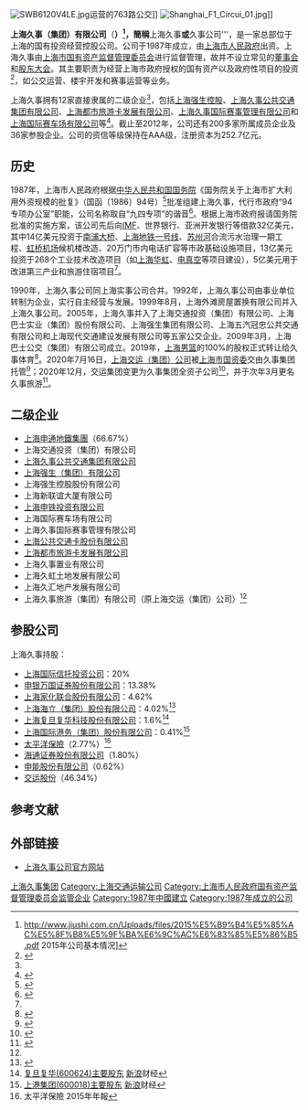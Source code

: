 {{not|上海久事公交集团}}
{{Infobox company 
| name       = 上海久事（集团）有限公司
| name_en    = Shanghai Jiushi (Group) Co., Ltd.
| original_text       = 
| logo       = Shanghai Jiushi Group.png
| type       = [[国有企业|国有企业]]
| market_information = 
| former_name =上海久事公司
| local_code_name = CN
| local_code = 9131000013221297X9
| foundation         = {{start date and age|1987|12|12}}
| location           = {{CHN}}[[上海市|上海市]][[中山南路_(上海)|中山南路]]28号[[久事大厦|久事大厦]]36-40层
| key_people         = 龚德庆（董事长）
| industry           = [[投资|投资]]与综合开发经营
| products           = 
| capital            = 
| revenue ={{decrease}} {{CNY|186.07亿}}<ref name="2015年主要年度财务会计报表">{{Cite web|url=http://www.jiushi.com.cn/d/file/information/caiwuhj/2017-07-21/4d6d3953a2c7cf3793019baa6ed3487c.pdf|title=2015年主要年度财务会计报表|accessdate=|author=|date=|publisher=}}{{Dead link|date=2019年2月 |bot=InternetArchiveBot |fix-attempted=yes }}</ref>
| revenue_year = 2015
| operating_income = {{decrease}} {{CNY|-148.8亿}}<ref name="2015年主要年度财务会计报表"></ref>
| net_income = {{increase}} {{CNY|5.59亿}}<ref name="2015年主要年度财务会计报表"></ref>
| assets = {{increase}} {{CNY|405.1亿}}<ref name="2015年主要年度财务会计报表"></ref>
| assets_year = 2015
| equity = {{increase}} {{CNY|2117.2亿}}<ref name="2015年主要年度财务会计报表" />
| equity_year = 2015
| owner = [[上海市人民政府|上海市人民政府]] (100%)
| parent             = [[上海市国有资产监督管理委员会|上海市国有资产监督管理委员会]] (100%)
| divisions          =
| major_shareholder  = 
| subsid             = 
| homepage           = [http://www.jiushi.com.cn/ 上海久事公司官方网站]
| footnotes          = 
| width              = 
}}
[[File:SWB6120V4LE.jpg|thumb]]运营的763路公交]]
[[File:Shanghai_F1_Circui_01.jpg|thumb]]]]

'''上海久事（集团）有限公司'''（{{lang-en|'''Shanghai Jiushi (Group) Co., Ltd.}}'''）<ref>http://www.jiushi.com.cn/Uploads/files/2015%E5%B9%B4%E5%85%AC%E5%8F%B8%E5%9F%BA%E6%9C%AC%E6%83%85%E5%86%B5.pdf {{Wayback|url=http://www.jiushi.com.cn/Uploads/files/2015%E5%B9%B4%E5%85%AC%E5%8F%B8%E5%9F%BA%E6%9C%AC%E6%83%85%E5%86%B5.pdf |date=20161020173037 }} 2015年公司基本情况]</ref>，簡稱'''上海久事'''或'''久事公司'''，是一家总部位于上海的国有投资经营控股公司。公司于1987年成立，由[[上海市人民政府|上海市人民政府]]出资。上海久事由[[上海市国有资产监督管理委员会|上海市国有资产监督管理委员会]]进行监督管理，故并不设立常见的[[董事会|董事会]]和[[股东大会|股东大会]]。其主要职责为经营上海市政府授权的国有资产以及政府性项目的投资<ref name="qew">{{Cite web |url=http://www.jiushi.com.cn/about.aspx?flag=0 |title=久事公司-公司介绍 |access-date=2013-12-23 |archive-url=https://web.archive.org/web/20131224114403/http://www.jiushi.com.cn/about.aspx?flag=0 |archive-date=2013-12-24 |dead-url=yes }}</ref>，如公交运营、楼宇开发和赛事运营等业务。

上海久事拥有12家直接隶属的二级企业<ref name="qew"/>，包括[[上海强生控股|上海强生控股]]、[[上海久事公共交通集团有限公司|上海久事公共交通集团有限公司]]、[[上海都市旅游卡发展有限公司|上海都市旅游卡发展有限公司]]、[[上海久事国际赛事管理有限公司|上海久事国际赛事管理有限公司]]和[[上海国际赛车场有限公司|上海国际赛车场有限公司]]等<ref name="lop">{{Cite web |url=http://www.jiushi.com.cn/about.aspx?flag=1 |title=久事公司-组织架构 |accessdate=2013-12-23 |archive-date=2013-12-24 |archive-url=https://web.archive.org/web/20131224100728/http://www.jiushi.com.cn/about.aspx?flag=1 |dead-url=yes }}</ref>。截止至2012年，公司还有200多家所属成员企业及36家参股企业。公司的资信等级保持在AAA级，注册资本为252.7亿元。

== 历史 ==
1987年，上海市人民政府根据[[中华人民共和国国务院|中华人民共和国国务院]]《国务院关于上海市扩大利用外资规模的批复》（国函〔1986〕94号）<ref>{{cite web|url=http://www.gov.cn/xxgk/pub/govpublic/mrlm/201212/t20121231_65779.html|title=国函〔1986〕94号 国务院关于上海市扩大利用外资规模的批复|publisher=[[中华人民共和国国务院|中华人民共和国国务院]]|date=1986-08-05|accessdate=2019-10-30|archive-date=2020-11-03|archive-url=https://web.archive.org/web/20201103145443/http://www.gov.cn/xxgk/pub/govpublic/mrlm/201212/t20121231_65779.html|dead-url=no}}</ref>批准组建上海久事，代行市政府“94专项办公室”职能，公司名称取自“九四专项”的谐音<ref name="94zx">{{cite web |author1=新民晚报 |title=上海首创扩大利用外资建设城市 |url=http://www.chinanews.com/cj/2018/10-17/8652287.shtml |website=中新网 |access-date=2021-04-21 |archive-date=2021-04-21 |archive-url=https://web.archive.org/web/20210421150403/http://www.chinanews.com/cj/2018/10-17/8652287.shtml |dead-url=no }}</ref>。根据上海市政府报请国务院批准的实施方案，该公司先后向[[IMF|IMF]]、世界银行、亚洲开发银行等借款32亿美元，其中14亿美元投资于[[南浦大桥|南浦大桥]]、[[上海地铁一号线|上海地铁一号线]]、[[苏州河|苏州河]]合流污水治理一期工程、[[虹桥机场|虹桥机场]]候机楼改造、20万门市内电话扩容等市政基础设施项目，13亿美元投资于268个工业技术改造项目（如[[上海华虹|上海华虹]]、[[电真空|电真空]]等项目建设），5亿美元用于改进第三产业和旅游住宿项目<ref name="94zx" />。

1990年，上海久事公司同上海实事公司合并。1992年，上海久事公司由事业单位转制为企业，实行自主经营与发展。1999年8月，上海外滩房屋置换有限公司并入上海久事公司。2005年，上海久事并入了上海交通投资（集团）有限公司、上海巴士实业（集团）股份有限公司、上海强生集团有限公司、上海五汽冠忠公共交通有限公司和上海现代交通建设发展有限公司等五家公交企业。2009年3月，上海巴士公交（集团）有限公司成立。2019年，[[上海男篮|上海男篮]]的100%的股权正式转让给久事体育<ref>{{cite web | title = 姚明正式卸下上海男篮老板身份 | publisher = 新民晚报 | date = 2019-05-28 | url = https://www.chinanews.com/ty/2019/05-28/8849222.shtml | accessdate = 2019-05-28 | language = zh | archive-date = 2021-04-21 | archive-url = https://web.archive.org/web/20210421145813/https://www.chinanews.com/ty/2019/05-28/8849222.shtml | dead-url = no }}</ref>。2020年7月16日，[[上海交运（集团）公司|上海交运（集团）公司]]被[[上海市国资委|上海市国资委]]交由久事集团托管<ref>{{cite web |author1=上海交运集团股份有限公司 |title=交运股份关于上海久事（集团）有限公司委托管理上海交运（集团）公司的公告 |url=http://quotes.money.163.com/f10/ggmx_600676_6445227.html |website=网易 |accessdate=2021-04-21 |archive-date=2021-04-21 |archive-url=https://web.archive.org/web/20210421145815/http://quotes.money.163.com/f10/ggmx_600676_6445227.html |dead-url=no }}</ref>；2020年12月，交运集团变更为久事集团全资子公司<ref>{{cite web |author1=市国资委 |title=交运集团深化改革取得新进展 |url=https://www.gzw.sh.gov.cn/shgzw_xxgk_cyggcz/20210220/46fc45ddca324302b1baabe429a83d69.html |website=上海市国资委 |accessdate=2021-04-21 |date=2021-02-20 |archive-date=2021-04-21 |archive-url=https://web.archive.org/web/20210421145819/https://www.gzw.sh.gov.cn/shgzw_xxgk_cyggcz/20210220/46fc45ddca324302b1baabe429a83d69.html |dead-url=no }}</ref>，并于次年3月更名久事旅游<ref name="ly">{{cite news |title=上海久事旅游（集团）有限公司在沪揭牌 |url=http://stock.xinhua08.com/a/20210303/1977364.shtml |accessdate=2021-03-03 |archive-date=2022-03-23 |archive-url=https://web.archive.org/web/20220323061155/https://www.cnfin.com/stock-xh08/a/20210303/1977364.shtml |dead-url=no }}</ref>。

== 二级企业 ==
* [[上海申通地鐵集團|上海申通地鐵集團]]（66.67%）
*上海交通投资（集团）有限公司
*[[上海久事公共交通集团有限公司|上海久事公共交通集团有限公司]]
*[[上海强生（集团）有限公司|上海强生（集团）有限公司]]
*上海强生控股股份有限公司
*上海新联谊大厦有限公司
*[[上海申铁投资有限公司|上海申铁投资有限公司]]
*上海国际赛车场有限公司
*上海久事国际赛事管理有限公司
*[[上海公共交通卡|上海公共交通卡股份有限公司]]
*[[上海都市旅游卡|上海都市旅游卡发展有限公司]]
*上海久事置业有限公司
*上海久虹土地发展有限公司
*上海久汇地产发展有限公司
*上海久事旅游（集团）有限公司（原上海交运（集团）公司）<ref name="ly" />

==参股公司==
上海久事持股：
*[[上海国际信托投资公司|上海国际信托投资公司]]：20%
*[[申银万国证券股份有限公司|申银万国证券股份有限公司]]：13.38%
*[[上海家化|上海家化联合股份有限公司]]：4.62%
*[[海立股份|上海海立（集团）股份有限公司]]：4.02%<ref>{{Cite web |url=http://www.highly.cc/upload/Report/2013031908334932.pdf |title=海立股份2012年年报 |access-date=2013-12-23 |archive-date=2020-11-03 |archive-url=https://web.archive.org/web/20201103123820/http://www.highly.cc/upload/Report/2013031908334932.pdf |dead-url=no }}</ref>
*[[复旦复华|上海复旦复华科技股份有限公司]]：1.6%<ref>[http://vip.stock.finance.sina.com.cn/corp/go.php/vCI_StockHolder/stockid/600624/displaytype/30.phtml 复旦复华(600624)主要股东] {{Wayback|url=http://vip.stock.finance.sina.com.cn/corp/go.php/vCI_StockHolder/stockid/600624/displaytype/30.phtml |date=20201103093159 }} [[新浪|新浪]]财经</ref>
*[[上海国际港务|上海国际港务（集团）股份有限公司]]：0.41%<ref>[http://vip.stock.finance.sina.com.cn/corp/go.php/vCI_StockHolder/stockid/600018/displaytype/30.phtml 上港集团(600018)主要股东] {{Wayback|url=http://vip.stock.finance.sina.com.cn/corp/go.php/vCI_StockHolder/stockid/600018/displaytype/30.phtml |date=20210815152848 }} [[新浪|新浪]]财经</ref>
* [[太平洋保險|太平洋保險]]（2.77%）<ref>太平洋保險 2015年年報</ref>
*[[海通证券|海通证券股份有限公司]]（1.80%）
*[[申能股份|申能股份有限公司]]（0.62%）
*[[交运股份|交运股份]]（46.34%）

== 参考文献 ==
{{Reflist|2}}

== 外部链接 ==
* [http://www.jiushi.com.cn/ 上海久事公司官方网站] {{Wayback|url=http://www.jiushi.com.cn/ |date=20190928132048 }}

{{上海市市管国有企业}}
{{上海大鲨鱼}}
{{Authority control}}
[[Category:上海久事集团|]]
[[Category:上海交通运输公司|Category:上海交通运输公司]]
[[Category:上海市人民政府国有资产监督管理委员会监管企业|Category:上海市人民政府国有资产监督管理委员会监管企业]]
[[Category:1987年中國建立|Category:1987年中國建立]]
[[Category:1987年成立的公司|Category:1987年成立的公司]]